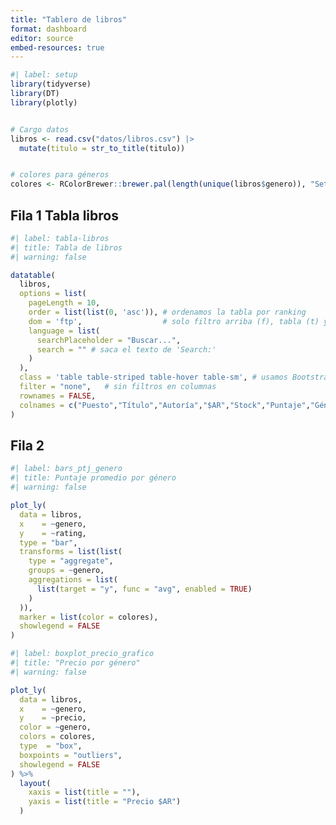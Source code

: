 ```yaml
---
title: "Tablero de libros"
format: dashboard
editor: source
embed-resources: true
---
```

```r
#| label: setup
library(tidyverse)
library(DT)
library(plotly)


# Cargo datos
libros <- read.csv("datos/libros.csv") |> 
  mutate(titulo = str_to_title(titulo))


# colores para géneros
colores <- RColorBrewer::brewer.pal(length(unique(libros$genero)), "Set3")
```


## Fila 1 Tabla libros

```r
#| label: tabla-libros
#| title: Tabla de libros
#| warning: false

datatable(
  libros,
  options = list(
    pageLength = 10,
    order = list(list(0, 'asc')), # ordenamos la tabla por ranking
    dom = 'ftp',                  # solo filtro arriba (f), tabla (t) y paginación (p)
    language = list(
      searchPlaceholder = "Buscar...",
      search = "" # saca el texto de 'Search:'
    )
  ),
  class = 'table table-striped table-hover table-sm', # usamos Bootstrap 
  filter = "none",   # sin filtros en columnas
  rownames = FALSE,
  colnames = c("Puesto","Título","Autoría","$AR","Stock","Puntaje","Género","Pág.","Ebook")
)
```

## Fila 2 {.tabset}
```r
#| label: bars_ptj_genero
#| title: Puntaje promedio por género
#| warning: false

plot_ly(
  data = libros,
  x    = ~genero,
  y    = ~rating,
  type = "bar",
  transforms = list(list(
    type = "aggregate",
    groups = ~genero,
    aggregations = list(
      list(target = "y", func = "avg", enabled = TRUE)
    )
  )),
  marker = list(color = colores),
  showlegend = FALSE
)
```


```r
#| label: boxplot_precio_grafico
#| title: "Precio por género"
#| warning: false

plot_ly(
  data = libros,
  x    = ~genero,
  y    = ~precio,
  color = ~genero,
  colors = colores,
  type  = "box",
  boxpoints = "outliers",
  showlegend = FALSE
) %>%
  layout(
    xaxis = list(title = ""),
    yaxis = list(title = "Precio $AR")
  )

```
